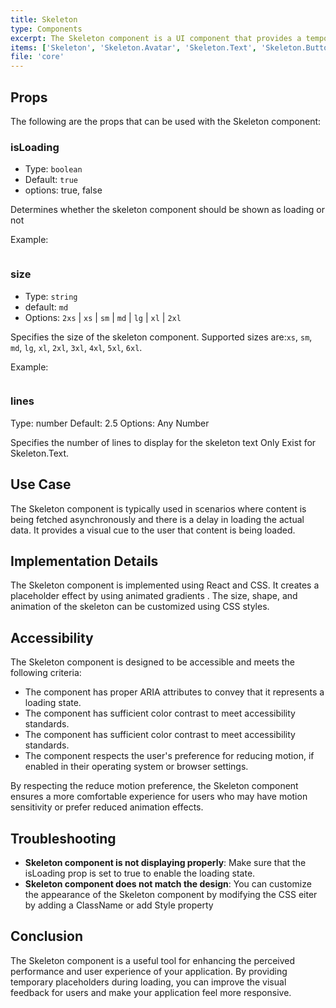 ```yaml
---
title: Skeleton
type: Components
excerpt: The Skeleton component is a UI component that provides a temporary visual representation of content while it is being loaded. It is commonly used to improve the perceived performance and user experience of an application.
items: ['Skeleton', 'Skeleton.Avatar', 'Skeleton.Text', 'Skeleton.Button', 'Skeleton.Box']
file: 'core'
---
```


## Props

The following are the props that can be used with the Skeleton component:

### isLoading

- Type: `boolean`
- Default: `true`
- options: true, false

Determines whether the skeleton component should be shown as loading or not

Example:

```tsx showLineNumbers title="SkeletonExample.tsx"

```

### size

- Type: `string`
- default: `md`
- Options: `2xs` | `xs` | `sm` | `md` | `lg` | `xl` | `2xl`

Specifies the size of the skeleton component. Supported sizes are:`xs`, `sm`, `md`, `lg`, `xl`, `2xl`, `3xl`, `4xl`, `5xl`, `6xl`.

Example:

```tsx showLineNumbers title="SkeletonExample.tsx"

```

### lines

Type: number
Default: 2.5
Options: Any Number

Specifies the number of lines to display for the skeleton text Only Exist for Skeleton.Text.

## Use Case

The Skeleton component is typically used in scenarios where content is being fetched asynchronously and there is a delay in loading the actual data. It provides a visual cue to the user that content is being loaded.

## Implementation Details

The Skeleton component is implemented using React and CSS. It creates a placeholder effect by using animated gradients . The size, shape, and animation of the skeleton can be customized using CSS styles.

## Accessibility

The Skeleton component is designed to be accessible and meets the following criteria:

- The component has proper ARIA attributes to convey that it represents a loading state.
- The component has sufficient color contrast to meet accessibility standards.
- The component has sufficient color contrast to meet accessibility standards.
- The component respects the user's preference for reducing motion, if enabled in their operating system or browser settings.

By respecting the reduce motion preference, the Skeleton component ensures a more comfortable experience for users who may have motion sensitivity or prefer reduced animation effects.

## Troubleshooting

- **Skeleton component is not displaying properly**: Make sure that the isLoading prop is set to true to enable the loading state.
- **Skeleton component does not match the design**: You can customize the appearance of the Skeleton component by modifying the CSS eiter by adding a ClassName or add Style property

## Conclusion

The Skeleton component is a useful tool for enhancing the perceived performance and user experience of your application. By providing temporary placeholders during loading, you can improve the visual feedback for users and make your application feel more responsive.
